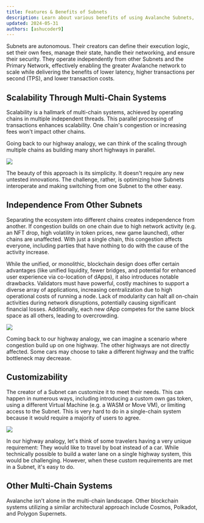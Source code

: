 ```yaml
---
title: Features & Benefits of Subnets
description: Learn about various benefits of using Avalanche Subnets,
updated: 2024-05-31
authors: [ashucoder9]
---
```


Subnets are autonomous. Their creators can define their execution logic, set their own fees, manage their state, handle their networking, and ensure their security. They operate independently from other Subnets and the Primary Network, effectively enabling the greater Avalanche network to scale while delivering the benefits of lower latency, higher transactions per second (TPS), and lower transaction costs.

## Scalability Through Multi-Chain Systems

Scalability is a hallmark of multi-chain systems, achieved by operating chains in multiple independent threads. This parallel processing of transactions enhances scalability. One chain's congestion or increasing fees won't impact other chains.

Going back to our highway analogy, we can think of the scaling through multiple chains as building many short highways in parallel.

![](/course/avalanche-fundamentals/11.png)

The beauty of this approach is its simplicity. It doesn't require any new untested innovations. The challenge, rather, is optimizing how Subnets interoperate and making switching from one Subnet to the other easy.

## Independence From Other Subnets

Separating the ecosystem into different chains creates independence from another. If congestion builds on one chain due to high network activity (e.g. an NFT drop, high volatility in token prices, new game launched), other chains are unaffected. With just a single chain, this congestion affects everyone, including parties that have nothing to do with the cause of the activity increase. 

While the unified, or monolithic, blockchain design does offer certain advantages (like unified liquidity, fewer bridges, and potential for enhanced user experience via co-location of dApps), it also introduces notable drawbacks. Validators must have powerful, costly machines to support a diverse array of applications, increasing centralization due to high operational costs of running a node. Lack of modularity can halt all on-chain activities during network disruptions, potentially causing significant financial losses. Additionally, each new dApp competes for the same block space as all others, leading to overcrowding.

![](/course/avalanche-fundamentals/12.png)

Coming back to our highway analogy, we can imagine a scenario where congestion build up on one highway. The other highways are not directly affected. Some cars may choose to take a different highway and the traffic bottleneck may decrease.

## Customizability

The creator of a Subnet can customize it to meet their needs. This can happen in numerous ways, including introducing a custom own gas token, using a different Virtual Machine (e.g. a WASM or Move VM), or limiting access to the Subnet. This is very hard to do in a single-chain system because it would require a majority of users to agree.

![](/course/avalanche-fundamentals/13.png)

In our highway analogy, let's think of some travelers having a very unique requirement: They would like to travel by boat instead of a car. While technically possible to build a water lane on a single highway system, this would be challenging. However, when these custom requirements are met in a Subnet, it's easy to do.

## Other Multi-Chain Systems

Avalanche isn't alone in the multi-chain landscape. Other blockchain systems utilizing a similar architectural approach include Cosmos, Polkadot, and Polygon Supernets. 